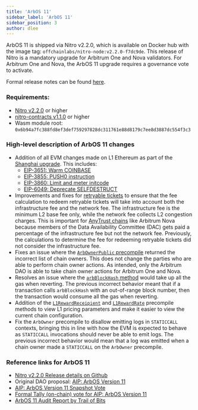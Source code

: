 ```yaml
---
title: 'ArbOS 11'
sidebar_label: 'ArbOS 11'
sidebar_position: 3
author: dlee
---
```


ArbOS 11 is shipped via Nitro v2.2.0, which is available on Docker hub with the image tag: `offchainlabs/nitro-node:v2.2.0-f7dc9de`. This release of Nitro is a mandatory upgrade for Arbitrum One and Nova validators. For Arbitrum One and Nova, the ArbOS 11 upgrade requires a governance vote to activate.

Formal release notes can be found [here](https://github.com/OffchainLabs/nitro/releases/tag/v2.2.0).

### Requirements:

- [Nitro v2.2.0](https://github.com/OffchainLabs/nitro/releases/tag/v2.2.0) or higher
- [nitro-contracts v1.1.0](https://github.com/OffchainLabs/nitro-contracts/releases/tag/v1.1.0) or higher
- Wasm module root: `0x6b94a7fc388fd8ef3def759297828dc311761e88d8179c7ee8d3887dc554f3c3`

### High-level description of ArbOS 11 changes

- Addition of all EVM changes made on L1 Ethereum as part of the [Shanghai upgrade](https://github.com/ethereum/execution-specs/blob/master/network-upgrades/mainnet-upgrades/shanghai.md#included-eips). This includes:
    - [EIP-3651: Warm COINBASE](https://eips.ethereum.org/EIPS/eip-3651)
    - [EIP-3855: PUSH0 instruction](https://eips.ethereum.org/EIPS/eip-3855)
    - [EIP-3860: Limit and meter initcode](https://eips.ethereum.org/EIPS/eip-3860)
    - [EIP-6049: Deprecate SELFDESTRUCT](https://eips.ethereum.org/EIPS/eip-6049)
- Improvements and fixes for [retryable tickets](../../../arbos/l1-to-l2-messaging.mdx) to ensure that the fee calculation to redeem retryable tickets will take into account both the infrastructure fee and the network fee. The infrastructure fee is the minimum L2 base fee only, while the network fee collects L2 congestion charges. This is important for [AnyTrust chains](../../../inside-anytrust.mdx) like Arbitrum Nova because members of the Data Availability Committee (DAC) gets paid a percentage of the infrastructure fee but not the network fee. Previously, the calculations to determine the fee for redeeming retryable tickets did not consider the infrastructure fee.
- Fixes an issue where the [`ArbOwnerPublic` precompile](/build-decentralized-apps/precompiles/02-reference.md#arbownerpublic) returned the incorrect list of chain owners. This does not change the parties who are able to perform chain owner actions. As intended, only the Arbitrum DAO is able to take chain owner actions for Arbitrum One and Nova.
- Resolves an issue where the [`arbBlockHash` method](/build-decentralized-apps/precompiles/02-reference.md#arbsys) would take up all the gas when reverting. The previous incorrect behavior meant that if a transaction calls `arbBlockHash` with an out-of-range block number, then the transaction would consume all the gas when reverting.
- Addition of the [`L1RewardReceipient`](/build-decentralized-apps/precompiles/02-reference.md#arbgasinfo) and [`L1RewardRate`](/build-decentralized-apps/precompiles/02-reference.md#arbgasinfo) precompile methods to view L1 pricing parameters and make it easier to view the current chain configuration.
- Fix the `ArbOwner` precompile to disallow emitting logs in `STATICCALL` contexts, bringing this in line with how the EVM is expected to behave as `STATICCALL` invocations should never be able to emit logs. The previous incorrect behavior would mean that a log was emitted when a chain owner made a `STATICCALL` on the `ArbOwner` precompile.

### Reference links for ArbOS 11

- [Nitro v2.2.0 Release details on Github](https://github.com/OffchainLabs/nitro/releases/tag/v2.2.0)
- Original DAO proposal: [AIP: ArbOS Version 11](https://forum.arbitrum.foundation/t/aip-arbos-version-11/19696)
- [AIP: ArbOS Version 11 Snapshot Vote](https://snapshot.org/#/arbitrumfoundation.eth/proposal/0xa635e39a2c527f7a1eabf5ea22bdec6f4a265d6c69a06076e65fde0ae0a5941b)
- [Formal Tally (on-chain) vote for AIP: ArbOS Version 11](https://www.tally.xyz/gov/arbitrum/proposal/77069694702187027448745871790562515795432836429094222862498991082283032976814)
- [ArbOS 11 Audit Report by Trail of Bits](https://drive.google.com/file/d/1N3197Z7DuqBpu9qdt-GWPewe8HQakfLY/view)
